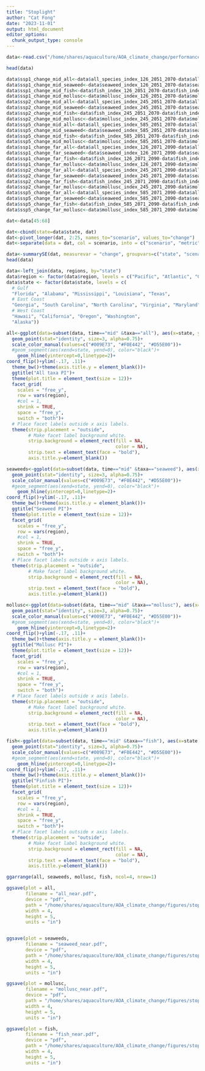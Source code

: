 ```yaml
---
title: "Stoplight"
author: "Cat Fong"
date: "2023-11-01"
output: html_document
editor_options: 
  chunk_output_type: console
---
```


```r

data<-read.csv("/home/shares/aquaculture/AOA_climate_change/performance_calcs/state_borders/combined_df_all_taxa_scenarios_and_periods.csv")

head(data)

data$ssp1_change_mid_all<-data$all_species_index_126_2051_2070-data$all_species_index_126_2011_2030
data$ssp1_change_mid_seaweed<-data$seaweed_index_126_2051_2070-data$seaweed_index_126_2011_2030
data$ssp1_change_mid_fish<-data$fish_index_126_2051_2070-data$fish_index_126_2011_2030
data$ssp1_change_mid_mollusc<-data$mollusc_index_126_2051_2070-data$mollusc_index_126_2011_2030
data$ssp2_change_mid_all<-data$all_species_index_245_2051_2070-data$all_species_index_126_2011_2030
data$ssp2_change_mid_seaweed<-data$seaweed_index_245_2051_2070-data$seaweed_index_126_2011_2030
data$ssp2_change_mid_fish<-data$fish_index_245_2051_2070-data$fish_index_126_2011_2030
data$ssp2_change_mid_mollusc<-data$mollusc_index_245_2051_2070-data$mollusc_index_126_2011_2030
data$ssp5_change_mid_all<-data$all_species_index_585_2051_2070-data$all_species_index_126_2011_2030
data$ssp5_change_mid_seaweed<-data$seaweed_index_585_2051_2070-data$seaweed_index_126_2011_2030
data$ssp5_change_mid_fish<-data$fish_index_585_2051_2070-data$fish_index_126_2011_2030
data$ssp5_change_mid_mollusc<-data$mollusc_index_585_2051_2070-data$mollusc_index_126_2011_2030
data$ssp1_change_far_all<-data$all_species_index_126_2071_2090-data$all_species_index_126_2011_2030
data$ssp1_change_far_seaweed<-data$seaweed_index_126_2071_2090-data$seaweed_index_126_2011_2030
data$ssp1_change_far_fish<-data$fish_index_126_2071_2090-data$fish_index_126_2011_2030
data$ssp1_change_far_mollusc<-data$mollusc_index_126_2071_2090-data$mollusc_index_126_2011_2030
data$ssp2_change_far_all<-data$all_species_index_245_2071_2090-data$all_species_index_126_2011_2030
data$ssp2_change_far_seaweed<-data$seaweed_index_245_2071_2090-data$seaweed_index_126_2011_2030
data$ssp2_change_far_fish<-data$fish_index_245_2071_2090-data$fish_index_126_2011_2030
data$ssp2_change_far_mollusc<-data$mollusc_index_245_2071_2090-data$mollusc_index_126_2011_2030
data$ssp5_change_far_all<-data$all_species_index_585_2071_2090-data$all_species_index_126_2011_2030
data$ssp5_change_far_seaweed<-data$seaweed_index_585_2071_2090-data$seaweed_index_126_2011_2030
data$ssp5_change_far_fish<-data$fish_index_585_2071_2090-data$fish_index_126_2011_2030
data$ssp5_change_far_mollusc<-data$mollusc_index_585_2071_2090-data$mollusc_index_126_2011_2030

dat<-data[45:68]

dat<-cbind(state=data$state, dat)
dat<-pivot_longer(dat, 2:25, names_to="scenario", values_to="change")
dat<-separate(data = dat, col = scenario, into = c("scenario", "metric", "time", "taxa"), sep = "_")

data<-summarySE(dat, measurevar = "change", groupvars=c("state", "scenario", "time", "taxa"))
head(data)

data<-left_join(data, regions, by="state")
data$region <- factor(data$region, levels = c("Pacific", "Atlantic", "Gulf"))
data$state <- factor(data$state, levels = c(
  # Gulf
  "Florida", "Alabama", "Mississippi", "Louisiana", "Texas",
  # East Coast
  "Georgia", "South Carolina", "North Carolina", "Virginia", "Maryland", "Delaware", "New Jersey", "New York", "Connecticut", "Rhode Island", "Massachusetts", "New Hampshire", "Maine", 
  # West Coast
  "Hawaii", "California", "Oregon", "Washington", 
  "Alaska"))


```
```r

all<-ggplot(data=subset(data, time=="mid" &taxa=="all"), aes(x=state, y=change, color=scenario)) +
  geom_point(stat="identity", size=3, alpha=0.75)+
  scale_color_manual(values=c("#009E73", "#F0E442", "#D55E00"))+
  #geom_segment(aes(xend=state, yend=0), color="black")+
    geom_hline(yintercept=0,linetype=2)+
coord_flip()+ylim(-.17, .11)+
  theme_bw()+theme(axis.title.y = element_blank())+
  ggtitle("All taxa PI")+
  theme(plot.title = element_text(size = 12))+
  facet_grid(
    scales = "free_y",
    row = vars(region),
    #col = 1,
    shrink = TRUE,
    space = "free_y",
    switch = "both")+
  # Place facet labels outside x axis labels.
  theme(strip.placement = "outside",                
        # Make facet label background white.
        strip.background = element_rect(fill = NA,
                                        color = NA),
        strip.text = element_text(face = "bold"),
        axis.title.y=element_blank())

seaweeds<-ggplot(data=subset(data, time=="mid" &taxa=="seaweed"), aes(x=state, y=change, color=scenario)) +
  geom_point(stat="identity", size=3, alpha=0.75)+
  scale_color_manual(values=c("#009E73", "#F0E442", "#D55E00"))+
  #geom_segment(aes(xend=state, yend=0), color="black")+
    geom_hline(yintercept=0,linetype=2)+
coord_flip()+ylim(-.17, .11)+
  theme_bw()+theme(axis.title.y = element_blank())+
  ggtitle("Seaweed PI")+
  theme(plot.title = element_text(size = 12))+
  facet_grid(
    scales = "free_y",
    row = vars(region),
    #col = 1,
    shrink = TRUE,
    space = "free_y",
    switch = "both")+
  # Place facet labels outside x axis labels.
  theme(strip.placement = "outside",                
        # Make facet label background white.
        strip.background = element_rect(fill = NA,
                                        color = NA),
        strip.text = element_text(face = "bold"),
        axis.title.y=element_blank())

mollusc<-ggplot(data=subset(data, time=="mid" &taxa=="mollusc"), aes(x=state, y=change, color=scenario)) +
  geom_point(stat="identity", size=3, alpha=0.75)+
  scale_color_manual(values=c("#009E73", "#F0E442", "#D55E00"))+
  #geom_segment(aes(xend=state, yend=0), color="black")+
    geom_hline(yintercept=0,linetype=2)+
coord_flip()+ylim(-.17, .11)+
  theme_bw()+theme(axis.title.y = element_blank())+
  ggtitle("Mollusc PI")+
  theme(plot.title = element_text(size = 12))+
  facet_grid(
    scales = "free_y",
    row = vars(region),
    #col = 1,
    shrink = TRUE,
    space = "free_y",
    switch = "both")+
  # Place facet labels outside x axis labels.
  theme(strip.placement = "outside",                
        # Make facet label background white.
        strip.background = element_rect(fill = NA,
                                        color = NA),
        strip.text = element_text(face = "bold"),
        axis.title.y=element_blank())

fish<-ggplot(data=subset(data, time=="mid" &taxa=="fish"), aes(x=state, y=change, color=scenario)) +
  geom_point(stat="identity", size=3, alpha=0.75)+
  scale_color_manual(values=c("#009E73", "#F0E442", "#D55E00"))+
  #geom_segment(aes(xend=state, yend=0), color="black")+
    geom_hline(yintercept=0,linetype=2)+
coord_flip()+ylim(-.17, .11)+
  theme_bw()+theme(axis.title.y = element_blank())+
  ggtitle("Finfish PI")+
  theme(plot.title = element_text(size = 12))+
  facet_grid(
    scales = "free_y",
    row = vars(region),
    #col = 1,
    shrink = TRUE,
    space = "free_y",
    switch = "both")+
  # Place facet labels outside x axis labels.
  theme(strip.placement = "outside",                
        # Make facet label background white.
        strip.background = element_rect(fill = NA,
                                        color = NA),
        strip.text = element_text(face = "bold"),
        axis.title.y=element_blank())

ggarrange(all, seaweeds, mollusc, fish, ncol=4, nrow=1)

```

```r
ggsave(plot = all,
       filename = "all_near.pdf",
       device = "pdf",
       path = "/home/shares/aquaculture/AOA_climate_change/figures/stoplight/",
       width = 4,
       height = 5,
       units = "in")


ggsave(plot = seaweeds,
       filename = "seaweed_near.pdf",
       device = "pdf",
       path = "/home/shares/aquaculture/AOA_climate_change/figures/stoplight/",
       width = 4,
       height = 5,
       units = "in")

ggsave(plot = mollusc,
       filename = "mollusc_near.pdf",
       device = "pdf",
       path = "/home/shares/aquaculture/AOA_climate_change/figures/stoplight/",
       width = 4,
       height = 5,
       units = "in")

ggsave(plot = fish,
       filename = "fish_near.pdf",
       device = "pdf",
       path = "/home/shares/aquaculture/AOA_climate_change/figures/stoplight/",
       width = 4,
       height = 5,
       units = "in")

```